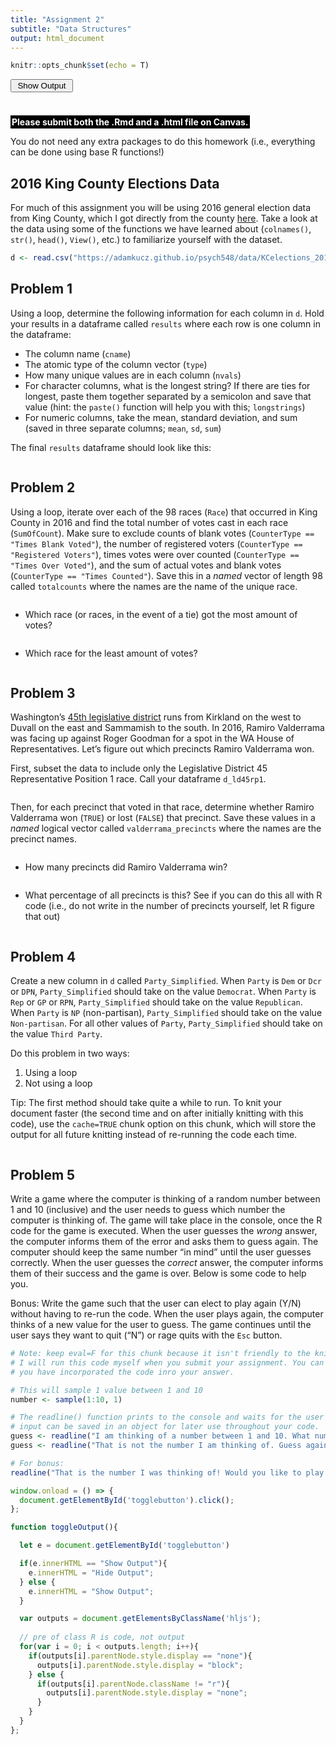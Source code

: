 ```yaml
---
title: "Assignment 2"
subtitle: "Data Structures"
output: html_document
---
```


```r
knitr::opts_chunk$set(echo = T)
```

<button id="togglebutton" style="width: 100px; margin-bottom: 25px;" onclick="toggleOutput()">
Show Output
</button>

<span style="color: white; background-color: black; font-weight:bold; padding: 2px;">
Please submit both the .Rmd and a .html file on Canvas.
</span>

You do not need any extra packages to do this homework (i.e., everything can be done using base R functions!)


## 2016 King County Elections Data

For much of this assignment you will be using 2016 general election data from King County, which I got directly from the county [here](https://data.kingcounty.gov/Voting-Elections/2016-General-Election-Results-by-precinct-complete/b27z-cdmk). Take a look at the data using some of the functions we have learned about (`colnames()`, `str()`, `head()`, `View()`, etc.) to familiarize yourself with the dataset.

```r
d <- read.csv("https://adamkucz.github.io/psych548/data/KCelections_2016.csv")
```


## Problem 1

Using a loop, determine the following information for each column in `d`. Hold your results in a dataframe called `results` where each row is one column in the dataframe:

- The column name (`cname`)
- The atomic type of the column vector (`type`)
- How many unique values are in each column (`nvals`)
- For character columns, what is the longest string? If there are ties for longest, paste them together separated by a semicolon and save that value (hint: the `paste()` function will help you with this; `longstrings`)
- For numeric columns, take the mean, standard deviation, and sum (saved in three separate columns; `mean`, `sd`, `sum`)

The final `results` dataframe should look like this:
```r

```


## Problem 2

Using a loop, iterate over each of the 98 races (`Race`) that occurred in King County in 2016 and find the total number of votes cast in each race (`SumOfCount`). Make sure to exclude counts of blank votes (`CounterType == "Times Blank Voted"`), the number of registered voters (`CounterType == "Registered Voters"`), times votes were over counted (`CounterType == "Times Over Voted"`), and the sum of actual votes and blank votes (`CounterType == "Times Counted"`). Save this in a *named* vector of length 98 called `totalcounts` where the names are the name of the unique race.
```r

```

- Which race (or races, in the event of a tie) got the most amount of votes?
```r

```

- Which race for the least amount of votes?
```r

```

## Problem 3

Washington's [45th legislative district](https://senatedemocrats.wa.gov/dhingra/district-team/) runs from Kirkland on the west to Duvall on the east and Sammamish to the south. In 2016, Ramiro Valderrama was facing up against Roger Goodman for a spot in the WA House of Representatives. Let's figure out which precincts Ramiro Valderrama won.

First, subset the data to include only the Legislative District 45 Representative Position 1 race. Call your dataframe `d_ld45rp1`.
```r

```

Then, for each precinct that voted in that race, determine whether Ramiro Valderrama won (`TRUE`) or lost (`FALSE`) that precinct. Save these values in a *named* logical vector called `valderrama_precincts` where the names are the precinct names.
```r

```

- How many precincts did Ramiro Valderrama win?
```r

```

- What percentage of all precincts is this? See if you can do this all with R code (i.e., do not write in the number of precincts yourself, let R figure that out)
```r

```

## Problem 4

Create a new column in `d` called `Party_Simplified`. When `Party` is `Dem` or `Dcr` or `DPN`, `Party_Simplified` should take on the value `Democrat`. When `Party` is `Rep` or `GP` or `RPN`, `Party_Simplified` should take on the value `Republican`. When `Party` is `NP` (non-partisan), `Party_Simplified` should take on the value `Non-partisan`. For all other values of `Party`, `Party_Simplified` should take on the value `Third Party`.

Do this problem in two ways:

1. Using a loop
2. Not using a loop

Tip: The first method should take quite a while to run. To knit your document faster (the second time and on after initially knitting with this code), use the `cache=TRUE` chunk option on this chunk, which will store the output for all future knitting instead of re-running the code each time.

```r

```

## Problem 5

Write a game where the computer is thinking of a random number between 1 and 10 (inclusive) and the user needs to guess which number the computer is thinking of. The game will take place in the console, once the R code for the game is executed. When the user guesses the *wrong* answer, the computer informs them of the error and asks them to guess again. The computer should keep the same number "in mind" until the user guesses correctly. When the user guesses the *correct* answer, the computer informs them of their success and the game is over. Below is some code to help you.

Bonus: Write the game such that the user can elect to play again (Y/N) without having to re-run the code. When the user plays again, the computer thinks of a new value for the user to guess. The game continues until the user says they want to quit ("N") or rage quits with the `Esc` button.

```r
# Note: keep eval=F for this chunk because it isn't friendly to the knitted format.
# I will run this code myself when you submit your assignment. You can delete the below once
# you have incorporated the code inro your answer.

# This will sample 1 value between 1 and 10
number <- sample(1:10, 1)

# The readline() function prints to the console and waits for the user to type input. The user's
# input can be saved in an object for later use throughout your code.
guess <- readline("I am thinking of a number between 1 and 10. What number am I thinking of? ")
guess <- readline("That is not the number I am thinking of. Guess again: ")

# For bonus:
readline("That is the number I was thinking of! Would you like to play again? [Y/N] ")
```




```js
window.onload = () => {
  document.getElementById('togglebutton').click();
};

function toggleOutput(){

  let e = document.getElementById('togglebutton')

  if(e.innerHTML == "Show Output"){
    e.innerHTML = "Hide Output";
  } else {
    e.innerHTML = "Show Output";
  }

  var outputs = document.getElementsByClassName('hljs');
  
  // pre of class R is code, not output
  for(var i = 0; i < outputs.length; i++){
    if(outputs[i].parentNode.style.display == "none"){
      outputs[i].parentNode.style.display = "block";
    } else {
      if(outputs[i].parentNode.className != "r"){
        outputs[i].parentNode.style.display = "none";
      }
    }
  }
};
```